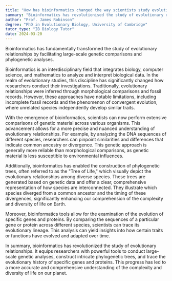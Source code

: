 ```yaml
---
title: "How has bioinformatics changed the way scientists study evolutionary relationships?"
summary: "Bioinformatics has revolutionised the study of evolutionary relationships by enabling large-scale genetic comparisons and phylogenetic analysis."
author: "Prof. James Robinson"
degree: "PhD in Evolutionary Biology, University of Cambridge"
tutor_type: "IB Biology Tutor"
date: 2024-03-20
---
```


Bioinformatics has fundamentally transformed the study of evolutionary relationships by facilitating large-scale genetic comparisons and phylogenetic analyses.

Bioinformatics is an interdisciplinary field that integrates biology, computer science, and mathematics to analyze and interpret biological data. In the realm of evolutionary studies, this discipline has significantly changed how researchers conduct their investigations. Traditionally, evolutionary relationships were inferred through morphological comparisons and fossil records. However, these approaches have notable limitations, including incomplete fossil records and the phenomenon of convergent evolution, where unrelated species independently develop similar traits.

With the emergence of bioinformatics, scientists can now perform extensive comparisons of genetic material across various organisms. This advancement allows for a more precise and nuanced understanding of evolutionary relationships. For example, by analyzing the DNA sequences of different species, researchers can pinpoint similarities and differences that indicate common ancestry or divergence. This genetic approach is generally more reliable than morphological comparisons, as genetic material is less susceptible to environmental influences.

Additionally, bioinformatics has enabled the construction of phylogenetic trees, often referred to as the "Tree of Life," which visually depict the evolutionary relationships among diverse species. These trees are generated based on genetic data and offer a clear, comprehensive representation of how species are interconnected. They illustrate which species diverged from a common ancestor and the timing of these divergences, significantly enhancing our comprehension of the complexity and diversity of life on Earth.

Moreover, bioinformatics tools allow for the examination of the evolution of specific genes and proteins. By comparing the sequences of a particular gene or protein across different species, scientists can trace its evolutionary lineage. This analysis can yield insights into how certain traits or functions have evolved and adapted over time.

In summary, bioinformatics has revolutionized the study of evolutionary relationships. It equips researchers with powerful tools to conduct large-scale genetic analyses, construct intricate phylogenetic trees, and trace the evolutionary history of specific genes and proteins. This progress has led to a more accurate and comprehensive understanding of the complexity and diversity of life on our planet.
    